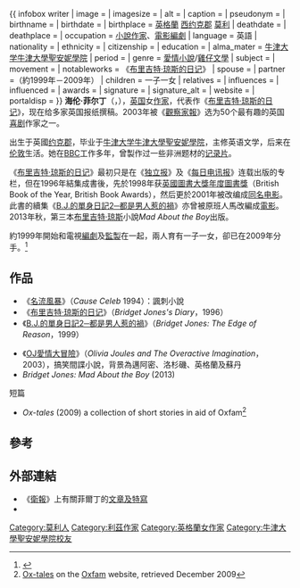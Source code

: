 {{noteTA
|1=zh-hant:B.J.的單身日記; zh-hans:布里吉特·琼斯的日记;}}
{{ infobox writer <!-- for more information see [[:Template:Infobox_Writer/doc|:Template:Infobox Writer/doc]] --> 
| image         =
| imagesize     = 
| alt           = 
| caption       = 
| pseudonym     = 
| birthname     = 
| birthdate     = {{Birth date and age|1958|2|19}}
| birthplace    = [[英格蘭|英格蘭]] [[西约克郡|西约克郡]] [[莫利_(西約克郡)|莫利]]
| deathdate     = 
| deathplace    = 
| occupation    = [[小說家|小說作家]]、[[電影編劇|電影編劇]]
| language      = 英語
| nationality   = {{UK}}
| ethnicity     = 
| citizenship   = 
| education     = 
| alma_mater    = [[牛津大学|牛津大学]][[牛津大學聖安妮學院|牛津大學聖安妮學院]]
| period        = 
| genre         = [[愛情小說|愛情小說]]/[[雞仔文學|雞仔文學]]
| subject       = 
| movement      = 
| notableworks  = 《[[布里吉特·琼斯的日记|布里吉特·琼斯的日记]]》
| spouse        = 
| partner       ={{le|凱文·柯倫 (作家)|Kevin Curran (writer)|凱文·柯倫}}（約1999年－2009年）
| children      = 一子一女
| relatives     = 
| influences    = 
| influenced    = 
| awards        = 
| signature     = 
| signature_alt = 
| website       = 
| portaldisp    = 
}}
'''海伦·菲尔丁'''（{{lang|en|Helen Fielding}}，{{bd|1958年|2月19日|||}}），[[英国|英国]]女[[作家|作家]]，代表作《[[布里吉特·琼斯的日记|布里吉特·琼斯的日记]]》，现在给多家英国报纸撰稿。2003年被《[[觀察家報|觀察家報]]》选为50个最有趣的英国[[喜剧|喜剧]]作家之一。

出生于英國[[约克郡|约克郡]]，毕业于[[牛津大学|牛津大学]][[牛津大學聖安妮學院|牛津大學聖安妮學院]]，主修英语文学，后来在[[伦敦|伦敦]]生活。她在[[BBC|BBC]]工作多年，曾製作过一些非洲题材的[[记录片|记录片]]。

《[[布里吉特·琼斯的日记|布里吉特·琼斯的日记]]》最初只是在《[[独立报|独立报]]》及《[[每日电讯报|每日电讯报]]》连载出版的专栏，但在1996年結集成書後，先於1998年获[[英國圖書大獎|英國圖書大獎]][[英國圖書大獎年度圖書獎|年度圖書獎]]（British Book of the Year, British Book Awards），然后更於2001年被改编成[[BJ单身日记_(电影)|同名电影]]。此書的續集《[[B.J.的單身日記2─都是男人惹的禍|B.J.的單身日記2─都是男人惹的禍]]》亦曾被原班人馬改編成[[BJ單身日記：愛你不愛你|電影]]。2013年秋，第三本[[布里吉特·琼斯|布里吉特·琼斯]]小說''Mad About the Boy''出版。

約1999年開始和電視[[編劇|編劇]]及[[監製|監製]]{{le|凱文·柯倫 (作家)|Kevin Curran (writer)|凱文·柯倫}}在一起，兩人育有一子一女，卻已在2009年分手。<ref>{{cite web |url=http://www.femalefirst.co.uk/entertainment/Helen+Fielding-69695.html |title=Bridget Jones Author Fielding a 'singleton' |publisher=FemaleFirst |accessdate=November 7, 2009 |archive-date=2012-03-05 |archive-url=https://web.archive.org/web/20120305064623/http://www.femalefirst.co.uk/entertainment/Helen+Fielding-69695.html |dead-url=no }}</ref>

==作品==
*《[[名流風暴|名流風暴]]》（''Cause Celeb'' 1994）：諷刺小說
*《[[布里吉特·琼斯的日记|布里吉特·琼斯的日记]]》（''Bridget Jones's Diary''，1996）
*《[[B.J.的單身日記2─都是男人惹的禍|B.J.的單身日記2─都是男人惹的禍]]》（''Bridget Jones: The Edge of Reason''，1999）

*《[[OJ愛情大冒險|OJ愛情大冒險]]》（''Olivia Joules and The Overactive Imagination''，2003），搞笑間諜小說，背景為邁阿密、洛杉磯、英格蘭及蘇丹
*''Bridget Jones: Mad About the Boy'' (2013)

;短篇
* ''Ox-tales'' (2009) a collection of short stories in aid of Oxfam<ref>[http://www.oxfam.org.uk/shop/content/books/books_oxtales.html Ox-tales] {{webarchive|url=https://web.archive.org/web/20120318100114/http://www.oxfam.org.uk/shop/content/books/books_oxtales.html |date=2012-03-18 }} on the [[Oxfam|Oxfam]] website, retrieved December 2009</ref>

==參考==
{{reflist}}

==外部連結==
* 《[[衛報|衛報]]》上有關菲爾丁的[http://books.guardian.co.uk/authors/author/0,,-203,00.html 文章及特寫] {{Wayback|url=http://books.guardian.co.uk/authors/author/0,,-203,00.html |date=20080624150946 }}
* {{imdb name|0276144|海倫·菲爾丁}}

{{Authority control}}
{{DEFAULTSORT:Fielding, Helen}}
[[Category:莫利人|Category:莫利人]]
[[Category:利茲作家|Category:利茲作家]]
[[Category:英格蘭女作家|Category:英格蘭女作家]]
[[Category:牛津大學聖安妮學院校友|Category:牛津大學聖安妮學院校友]]